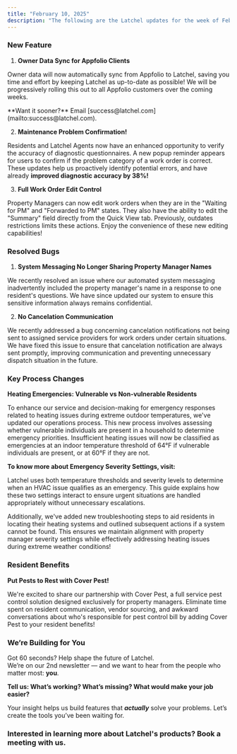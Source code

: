 ```yaml
---
title: "February 10, 2025"
description: "The following are the Latchel updates for the week of February 10, 2025."
---
```


### **New Feature**

1. **Owner Data Sync for Appfolio Clients**

Owner data will now automatically sync from Appfolio to Latchel, saving you time and effort by keeping Latchel as up-to-date as possible\! We will be progressively rolling this out to all Appfolio customers over the coming weeks.

<Tip>
  **Want it sooner?** Email [success@latchel.com](mailto:success@latchel.com).
</Tip>

2. **Maintenance Problem Confirmation\!**

Residents and Latchel Agents now have an enhanced opportunity to verify the accuracy of diagnostic questionnaires. A new popup reminder appears for users to confirm if the problem category of a work order is correct. These updates help us proactively identify potential errors, and have already **improved diagnostic accuracy by 38%\!**

3. **Full Work Order Edit Control**

Property Managers can now edit work orders when they are in the "Waiting for PM" and "Forwarded to PM" states. They also have the ability to edit the "Summary" field directly from the Quick View tab. Previously, outdates restrictions limits these actions. Enjoy the convenience of these new editing capabilities\!

### **Resolved Bugs**

1. **System Messaging No Longer Sharing Property Manager Names**

We recently resolved an issue where our automated system messaging inadvertently included the property manager's name in a response to one resident's questions. We have since updated our system to ensure this sensitive information always remains confidential.

2. **No Cancelation Communication**

We recently addressed a bug concerning cancelation notifications not being sent to assigned service providers for work orders under certain situations. We have fixed this issue to ensure that cancelation notification are always sent promptly, improving communication and preventing unnecessary dispatch situation in the future.

### **Key Process Changes**

**Heating Emergencies: Vulnerable vs Non-vulnerable Residents**

To enhance our service and decision-making for emergency responses related to heating issues during extreme outdoor temperatures, we've updated our operations process. This new process involves assessing whether vulnerable individuals are present in a household to determine emergency priorities. Insufficient heating issues will now be classified as emergencies at an indoor temperature threshold of  64°F if vulnerable individuals are present, or at 60°F if they are not.

**To know more about Emergency Severity Settings, visit:**

<Card title="How Emergency Temperature and Severity Settings Work Together" icon="air-conditioner" iconType="duotone" color="#ff9b8a" href="/s/topic/0TO5e000000h9wqGAA/How-Emergency-Temperature-and-Severity-Settings-Work-Together">
  Latchel uses both temperature thresholds and severity levels to determine when an HVAC issue qualifies as an emergency. This guide explains how these two settings interact to ensure urgent situations are handled appropriately without unnecessary escalations.
</Card>

<CardGroup cols={2}>
  <Card title="Update and Confirm your Emergency Severity Settings Here! " icon="sunset" iconType="duotone" color="#ff9b8a" horizontal href="https://app.latchel.com/admin/account/severity-responsibilities">
    
  </Card>
</CardGroup>

Additionally, we've added new troubleshooting steps to aid residents in locating their heating systems and outlined subsequent actions if a system cannot be found. This ensures we maintain alignment with property manager severity settings while effectively addressing heating issues during extreme weather conditions\!

### **Resident Benefits**

**Put Pests to Rest with Cover Pest\!**

We're excited to share our partnership with Cover Pest, a full service pest control solution designed exclusively for property managers. Eliminate time spent on resident communication, vendor sourcing, and awkward conversations about who's responsible for pest control bill by adding Cover Pest to your resident benefits\!

<CardGroup cols={2}>
  <Card title="Book a meeting here to learn more!" icon="calendar-lines-pen" iconType="duotone" color="#ff9b8a" horizontal href="https://meetings.hubspot.com/matt2768?uuid=a4fa2774-7fb8-487b-9a1e-1941755dc27b">
    
  </Card>
</CardGroup>

### **We’re Building for You**

Got 60 seconds? Help shape the future of Latchel.\
We’re on our 2nd newsletter — and we want to hear from the people who matter most: **you**.

**Tell us: What’s working? What’s missing? What would make your job easier?**

<CardGroup cols={2}>
  <Card title="Share your feedback here — it’s quick and impactful." icon="message-pen" iconType="duotone" color="#ff9b8a" horizontal href="https://forms.gle/fndzwWLczhkWjBQc8">
    
  </Card>
</CardGroup>

Your insight helps us build features that **_actually_** solve your problems. Let’s create the tools you’ve been waiting for.

### **Interested in learning more about Latchel's products? Book a meeting with us.**

<CardGroup cols={2}>
  <Card title="Get a Demo" icon="comments-question-check" iconType="duotone" color="#ff9b8a" horizontal href="https://latchel.com/demo-request-releases/">
    
  </Card>
</CardGroup>